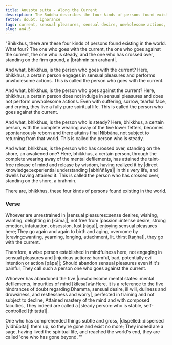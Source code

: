 ```yaml
---
title: Anusota sutta - Along the Current
description: The Buddha describes the four kinds of persons found existing in the world - those who go with the current, those who go against the current, those who are steady, and those who have crossed over, standing on the firm ground, arahants.
fetter: doubt, ignorance
tags: current, sensual pleasures, sensual desire, unwholesome actions, arahant, an, an4
slug: an4.5
---
```


"Bhikkhus, there are these four kinds of persons found existing in the world. What four? The one who goes with the current, the one who goes against the current, the one who is steady, and the one who has crossed over, standing on the firm ground, a |brāhmin::an arahant|.

And what, bhikkhus, is the person who goes with the current? Here, bhikkhus, a certain person engages in sensual pleasures and performs unwholesome actions. This is called the person who goes with the current.

And what, bhikkhus, is the person who goes against the current? Here, bhikkhus, a certain person does not indulge in sensual pleasures and does not perform unwholesome actions. Even with suffering, sorrow, tearful face, and crying, they live a fully pure spiritual life. This is called the person who goes against the current.

And what, bhikkhus, is the person who is steady? Here, bhikkhus, a certain person, with the complete wearing away of the five lower fetters, becomes spontaneously reborn and there attains final Nibbāna, not subject to returning from that world. This is called the person who is steady.

And what, bhikkhus, is the person who has crossed over, standing on the shore, an awakened one? Here, bhikkhus, a certain person, through the complete wearing away of the mental defilements, has attained the taint-free release of mind and release by wisdom, having realized it by |direct knowledge::experiential understanding [abhiññāya]| in this very life, and dwells having attained it. This is called the person who has crossed over, standing on the shore, a brāhmin.

There are, bhikkhus, these four kinds of persons found existing in the world.

### Verse

Whoever are unrestrained in |sensual pleasures::sense desires, wishing, wanting, delighting in [kāma]|,
not free from |passion::intense desire, strong emotion, infatuation, obsession, lust [rāga]|, enjoying sensual pleasures here;
They go again and again to birth and aging,
overcome by |craving::wanting, yearning, longing, attachment, lit. thirst [taṇha]|, they go with the current.

Therefore, a wise person established in mindfulness here,
not engaging in sensual pleasures and |injurious actions::harmful, bad, potentially evil intention or action [pāpa]|;
Should abandon sensual pleasures even if it's painful,
They call such a person one who goes against the current.

Whoever has abandoned the five |unwholesome mental states::mental defilements, impurities of mind [kilesa]\n\nHere, it is a reference to the five hindrances of doubt regarding Dhamma, sensual desire, ill will, dullness and drowsiness, and restlessness and worry|,
perfected in training and not subject to decline,
Attained mastery of the mind and with composed faculties,
They indeed are called a |steady person::who is stable, self-controlled [ṭhitatta]|.

One who has comprehended things subtle and gross,
|dispelled::dispersed [vidhūpita]| them up, so they're gone and exist no more;
They indeed are a sage, having lived the spiritual life,
and reached the world's end, they are called 'one who has gone beyond.''"